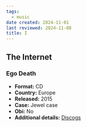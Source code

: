```yaml
---
tags:
  - music
date created: 2024-11-01
last reviewed: 2024-11-08
title: I
---
```


## The Internet

### Ego Death

- **Format:** CD
- **Country:** Europe
- **Released:** 2015
- **Case:** Jewel case
- **Obi:** No
- **Additional details:** [Discogs](https://www.discogs.com/release/8777551-The-Internet-Ego-Death)
